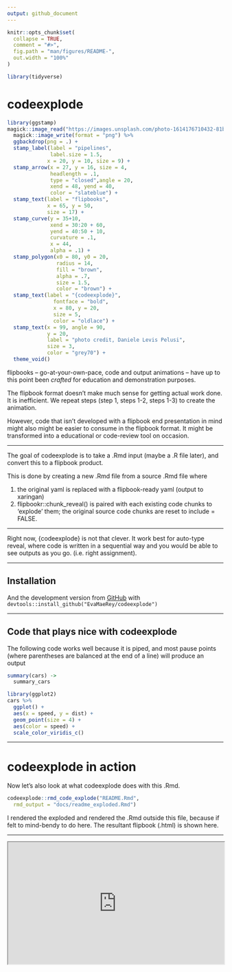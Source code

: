 ```yaml
---
output: github_document
---
```


<!-- README.md is generated from README.Rmd. Please edit that file -->

```r
knitr::opts_chunk$set(
  collapse = TRUE,
  comment = "#>",
  fig.path = "man/figures/README-",
  out.width = "100%"
)

library(tidyverse)
```

# codeexplode

```r
library(ggstamp)
magick::image_read("https://images.unsplash.com/photo-1614176710432-81bdf52f120f?ixid=MnwxMjA3fDB8MHxwaG90by1wYWdlfHx8fGVufDB8fHx8&ixlib=rb-1.2.1&auto=format&fit=crop&w=751&q=80") %>%
  magick::image_write(format = "png") %>%
  ggbackdrop(png = .) +
  stamp_label(label = "pipelines",
              label.size = 1.5,
             x = 20, y = 10, size = 9) +
  stamp_arrow(x = 27, y = 16, size = 4, 
              headlength = .1,
              type = "closed",angle = 20,
              xend = 48, yend = 40,
              color = "slateblue") + 
  stamp_text(label = "flipbooks",
             x = 65, y = 50, 
             size = 17) +
  stamp_curve(y = 35+10, 
              xend = 30:20 + 60, 
              yend = 40:50 + 10,
              curvature = .1, 
              x = 44,
              alpha = .1) + 
  stamp_polygon(x0 = 80, y0 = 20, 
                radius = 14,
                fill = "brown",
                alpha = .7,
                size = 1.5,
                color = "brown") + 
  stamp_text(label = "{codeexplode}",
               fontface = "bold",
               x = 80, y = 20,
               size = 5, 
               color = "oldlace") + 
  stamp_text(x = 99, angle = 90, 
             y = 20,
             label = "photo credit, Daniele Levis Pelusi",
             size = 3,
             color = "grey70") +
  theme_void()
```

<!-- badges: start -->
<!-- badges: end -->


flipbooks -- go-at-your-own-pace, code and output animations -- have up to this point been *crafted* for education and demonstration purposes.  


The flipbook format doesn't make much sense for getting actual work done.  It is inefficient.  We repeat steps (step 1, steps 1-2, steps 1-3) to create the animation.  

However, code that isn't developed with a flipbook end presentation in mind might also might be easier to consume in the flipbook format.  It might be transformed into a educational or code-review tool on occasion.  

---

The goal of codeexplode is to take a .Rmd input (maybe a .R file later), and convert this to a flipbook product.

This is done by creating a new .Rmd file from a source .Rmd file where 

1) the original yaml is replaced with a flipbook-ready yaml (output to xaringan) 
2) flipbookr::chunk_reveal() is paired with each existing code chunks to 'explode' them; the original source code chunks are reset to include = FALSE.

---

Right now, {codeexplode} is not that clever.  It work best for auto-type reveal, where code is written in a sequential way and you would be able to see outputs as you go. (i.e. right assignment).

---

## Installation

And the development version from [GitHub](https://github.com/) with `devtools::install_github("EvaMaeRey/codeexplode")`

---


## Code that plays nice with codeexplode

The following code works well because it is piped, and most pause points (where parentheses are balanced at the end of a line) will produce an output

```r
summary(cars) ->
  summary_cars

library(ggplot2) 
cars %>% 
  ggplot() + 
  aes(x = speed, y = dist) + 
  geom_point(size = 4) + 
  aes(color = speed) + 
  scale_color_viridis_c()

```

---

# codeexplode in action

Now let's also look at what codeexplode does with this .Rmd.  

``` r
codeexplode::rmd_code_explode("README.Rmd",
  rmd_output = "docs/readme_exploded.Rmd")
```  

I rendered the exploded and rendered the .Rmd outside this file, because if felt to mind-bendy to do here.  The resultant flipbook (.html) is shown here.

---

<div style="position:relative;padding-top:56.25%;">

<iframe src="https://evamaerey.github.io/codeexplode/readme_exploded.html" frameborder="2" webkitallowfullscreen mozallowfullscreen allowfullscreen style="position:absolute;top:0;left:0;width:100%;height:100%;" allowtransparency="true">
</iframe>

</div>




